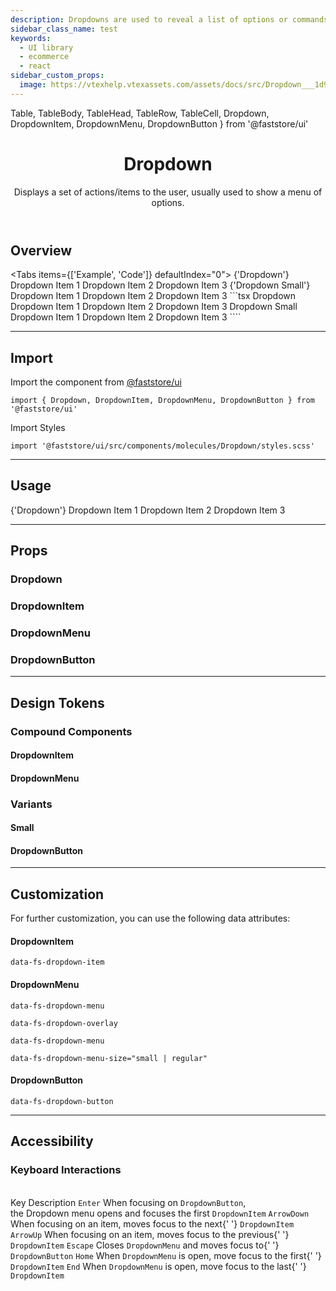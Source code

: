 ```yaml
---
description: Dropdowns are used to reveal a list of options or commands.
sidebar_class_name: test
keywords:
  - UI library
  - ecommerce
  - react
sidebar_custom_props: 
  image: https://vtexhelp.vtexassets.com/assets/docs/src/Dropdown___1d904311eb18facba54340e76b109d62.png
---
```


  Table,
  TableBody,
  TableHead,
  TableRow,
  TableCell,
  Dropdown, 
  DropdownItem, 
  DropdownMenu, 
  DropdownButton 
} from '@faststore/ui'

<header>

# Dropdown

Displays a set of actions/items to the user, usually used to show a menu of options.

</header>

## Overview

<Tabs items={['Example', 'Code']} defaultIndex="0">
  <Tab>
    <OverviewSection>
      <Dropdown>
        <DropdownButton>
              <CaretDown /> {'Dropdown'}
          </DropdownButton>
        <DropdownMenu>
            <DropdownItem>Dropdown Item 1</DropdownItem>
            <DropdownItem>Dropdown Item 2</DropdownItem>
            <DropdownItem>Dropdown Item 3</DropdownItem>
        </DropdownMenu>
      </Dropdown>
      <Dropdown>
        <DropdownButton>
            <CaretDown /> {'Dropdown Small'}
          </DropdownButton>
          <DropdownMenu size="small">
            <DropdownItem>Dropdown Item 1</DropdownItem>
            <DropdownItem>Dropdown Item 2</DropdownItem>
            <DropdownItem>Dropdown Item 3</DropdownItem>
        </DropdownMenu>
      </Dropdown>
    </OverviewSection>
  </Tab>
  <Tab>
    ```tsx
    <Dropdown>
      <DropdownButton>
            <CaretDown />
            Dropdown
        </DropdownButton>
      <DropdownMenu>
          <DropdownItem>Dropdown Item 1</DropdownItem>
          <DropdownItem>Dropdown Item 2</DropdownItem>
          <DropdownItem>Dropdown Item 3</DropdownItem>
      </DropdownMenu>
    </Dropdown>
    <Dropdown>
      <DropdownButton>
          <CaretDown />
          Dropdown Small
        </DropdownButton>
        <DropdownMenu size="small">
          <DropdownItem>Dropdown Item 1</DropdownItem>
          <DropdownItem>Dropdown Item 2</DropdownItem>
          <DropdownItem>Dropdown Item 3</DropdownItem>
      </DropdownMenu>
    </Dropdown>
    ````
  </Tab>
</Tabs>



---

## Import

Import the component from <a href="https://www.faststore.dev/reference/ui/get-started-faststore-ui">@faststore/ui</a>

```tsx
import { Dropdown, DropdownItem, DropdownMenu, DropdownButton } from '@faststore/ui'
```

Import Styles

```tsx
import '@faststore/ui/src/components/molecules/Dropdown/styles.scss'
```

---

## Usage

<OverviewSection>
  <Dropdown>
    <DropdownButton>
      <CaretDown /> {'Dropdown'}
    </DropdownButton>
    <DropdownMenu>
      <DropdownItem>Dropdown Item 1</DropdownItem>
      <DropdownItem>Dropdown Item 2</DropdownItem>
      <DropdownItem>Dropdown Item 3</DropdownItem>
    </DropdownMenu>
  </Dropdown>
</OverviewSection>

---

## Props

### Dropdown

<PropsSection name="Dropdown" />

### DropdownItem

<PropsSection name="DropdownItem" />

### DropdownMenu

<PropsSection name="DropdownMenu" />

### DropdownButton

<PropsSection name="DropdownButton" />

---

## Design Tokens

### Compound Components

#### DropdownItem

<TokenTable>
  <TokenRow token="--fs-dropdown-item-min-height" value="2.375rem" />
  <TokenRow
    token="--fs-dropdown-item-padding"
    value="var(--fs-spacing-1) var(--fs-spacing-2) var(--fs-spacing-1) var(--fs-spacing-1)"
  />
  <TokenDivider />
  <TokenRow
    token="--fs-dropdown-item-text-size"
    value="var(--fs-text-size-base)"
  />
  <TokenRow
    token="--fs-dropdown-item-text-weight"
    value="var(--fs-text-weight-regular)"
  />
  <TokenDivider />
  <TokenRow
    token="--fs-dropdown-item-color"
    value="var(--fs-color-link)"
    isColor
  />
  <TokenRow
    token="--fs-dropdown-item-bkg-color"
    value="var(--fs-color-tertiary-bkg-light)"
    isColor
  />
  <TokenRow
    token="--fs-dropdown-item-bkg-color-hover"
    value="var(--fs-color-primary-bkg-light)"
    isColor
  />
  <TokenDivider />
  <TokenRow
    token="--fs-dropdown-item-border-bottom-color"
    value="var(--fs-border-color-light)"
  />
</TokenTable>

#### DropdownMenu

<TokenTable>
  <TokenRow
    token="--fs-dropdown-menu-bkg-color"
    value="var(--fs-color-tertiary-bkg)"
    isColor
  />
  <TokenRow
    token="--fs-dropdown-menu-border-radius"
    value="var(--fs-border-radius)"
  />
  <TokenRow
    token="--fs-dropdown-menu-box-shadow"
    value="var(--fs-shadow-hover)"
  />
</TokenTable>

### Variants

#### Small

<TokenTable>
  <TokenRow token="--fs-dropdown-item-small-min-height" value="1.75rem" />
  <TokenRow
    token="--fs-dropdown-item-small-padding"
    value="var(--fs-spacing-0) var(--fs-spacing-2) var(--fs-spacing-0) var(--fs-spacing-1)"
  />
  <TokenRow
    token="--fs-dropdown-item-small-text-size"
    value="var(--fs-text-size-1)"
  />
</TokenTable>

#### DropdownButton

<TokenTable>
  <TokenRow
    token="--fs-dropdown-button-min-height"
    value="2.375rem"
  />
  <TokenRow
    token="--fs-dropdown-button-padding"
    value="var(--fs-spacing-1) var(--fs-spacing-2) var(--fs-spacing-1) var(--fs-spacing-1)"
  />
  <TokenRow
    token="--fs-dropdown-button-text-size"
    value="var(--fs-text-size-base)"
  />
    <TokenRow
    token="--fs-dropdown-button-text-weight"
    value="var(--fs-text-weight-regular)"
  />
  <TokenRow
    token="--fs-dropdown-button-color"
    value="var(--fs-color-link)"
    isColor
  />
  <TokenRow
    token="--fs-dropdown-button-bkg-color"
    value="var(--fs-color-tertiary-bkg-light)"
    isColor
  />
    <TokenRow
    token="--fs-dropdown-button-bkg-color-hover"
    value="var(--fs-color-primary-bkg-light)"
    isColor
  />
</TokenTable>

---

## Customization

For further customization, you can use the following data attributes:

#### DropdownItem

`data-fs-dropdown-item`

#### DropdownMenu

`data-fs-dropdown-menu`

`data-fs-dropdown-overlay`

`data-fs-dropdown-menu`

`data-fs-dropdown-menu-size="small | regular"`

#### DropdownButton

`data-fs-dropdown-button`

---

## Accessibility

### Keyboard Interactions
<br/>

<Table>
  <TableHead>
    <TableRow>
      <TableCell scope="col" variant="header" align="left">Key</TableCell>
      <TableCell scope="col" variant="header" align="left">Description</TableCell>
    </TableRow>
  </TableHead>
  <TableBody>
    <TableRow>
      <TableCell align="left">
        <code>Enter</code>
      </TableCell>
      <TableCell align="left">
        When focusing on <code>DropdownButton</code>, <br/>
        the Dropdown menu opens
        and focuses the first <code>DropdownItem</code>
      </TableCell>
    </TableRow>
    <TableRow>
      <TableCell align="left">
        <code>ArrowDown</code>
      </TableCell>
      <TableCell align="left">
        When focusing on an item, moves focus to the next{' '}
        <code>DropdownItem</code>
      </TableCell>
    </TableRow>
    <TableRow>
      <TableCell align="left">
        <code>ArrowUp</code>
      </TableCell>
      <TableCell align="left">
        When focusing on an item, moves focus to the previous{' '}
        <code>DropdownItem</code>
      </TableCell>
    </TableRow>
    <TableRow>
      <TableCell align="left">
        <code>Escape</code>
      </TableCell>
      <TableCell align="left">
        Closes <code>DropdownMenu</code> and moves focus to{' '}
        <code>DropdownButton</code>
      </TableCell>
    </TableRow>
    <TableRow>
      <TableCell align="left">
        <code>Home</code>
      </TableCell>
      <TableCell align="left">
        When <code>DropdownMenu</code> is open, move focus to the first{' '}
        <code>DropdownItem</code>
      </TableCell>
    </TableRow>
    <TableRow>
      <TableCell align="left">
        <code>End</code>
      </TableCell>
      <TableCell align="left">
        When <code>DropdownMenu</code> is open, move focus to the last{' '}
        <code>DropdownItem</code>
      </TableCell>
    </TableRow>
  </TableBody>
</Table>
